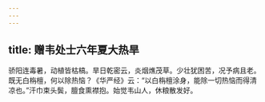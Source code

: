 ```yaml
---
---
---
```

title: 赠韦处士六年夏大热旱
---



骄阳连毒暑，动植皆枯槁。旱日乾密云，炎烟燋茂草。少壮犹困苦，况予病且老。既无白栴檀，何以除热恼？《华严经》云：“以白栴檀涂身，能除一切热恼而得清凉也。”汗巾束头鬓，膻食熏襟抱。始觉韦山人，休粮散发好。